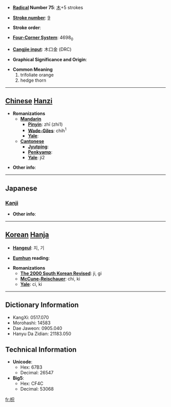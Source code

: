 * '''[[Wiktionary:Chinese radical index| Radical]] Number 75''': [[Wiktionary:Chinese radical index 木|木]]+5 strokes

* '''[[Wiktionary:Chinese total strokes index|Stroke number]]''': [[Wiktionary:Chinese total strokes index 9|9]]

* '''Stroke order''': 

* '''[[Wiktionary:Chinese four corner index|Four-Corner System]]''': 4698<sub>0</sub>

* '''[[Wiktionary:Chinese Cangjie index|Cangjie input]]''': 木口金 (DRC)

* '''Graphical Significance and Origin''': 

* '''Common Meaning'''
*#trifoliate orange
*# hedge thorn


----

== [[Chinese]] [[Hanzi]] ==

* '''Romanizations'''
** '''[[Mandarin]]'''
*** '''[[Pinyin]]''': zhī (zhi1)
*** '''[[Wade-Giles]]''': chih<sup>1</sup>
*** '''[[Yale]]''': 
** '''[[Cantonese]]'''
*** '''[[Jyutping]]''':
*** '''[[Penkyamp]]''': 
*** '''[[Yale]]''': ji2

* '''Other info''': 

----

==Japanese==
===[[Kanji]]===
{{kanji|on readings=[[き]] (ki), [[し]] (shi)
|kun readings=[[からたち]] (karatachi)
}}

* '''Other info''':  

----

== [[Korean]] [[Hanja]] ==

* '''[[Hangeul]]''': 지, 기

* '''[[Eumhun]] reading''': 

* '''Romanizations'''
** '''[[The 2000 South Korean Revised Romanization|The 2000 South Korean Revised]]''': ji, gi
** '''[[McCune-Reischauer]]''': chi, ki
** '''[[Yale]]''': ci, ki

----

== Dictionary Information ==

* KangXi: 0517.070
* Morohashi: 14583
* Dae Jaweon: 0905.040
* Hanyu Da Zidian: 21183.050

== Technical Information ==

* '''Unicode''':
** Hex: 67B3
** Decimal: 26547
* '''Big5''':
** Hex: CF4C
** Decimal: 53068

[[fr:枳]]